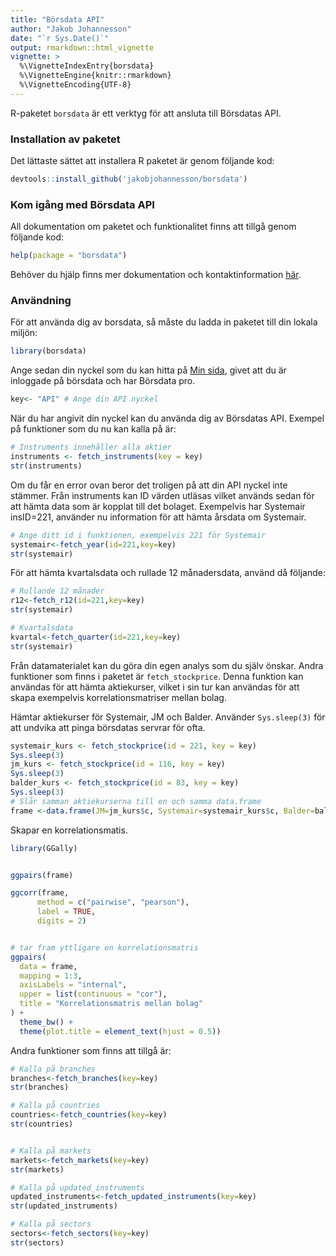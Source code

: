 ```yaml
---
title: "Börsdata API"
author: "Jakob Johannesson"
date: "`r Sys.Date()`"
output: rmarkdown::html_vignette
vignette: >
  %\VignetteIndexEntry{borsdata}
  %\VignetteEngine{knitr::rmarkdown}
  %\VignetteEncoding{UTF-8}
---
```


R-paketet `borsdata` är ett verktyg för att ansluta till Börsdatas API.

### Installation av paketet

Det lättaste sättet att installera R paketet är genom följande kod:

```r
devtools::install_github('jakobjohannesson/borsdata')
```

### Kom igång med Börsdata API

All dokumentation om paketet och funktionalitet finns att tillgå genom följande kod:

```r
help(package = "borsdata")
```


Behöver du hjälp finns mer dokumentation och kontaktinformation  [här](https://github.com/jakobjohannesson/borsdata).

### Användning

För att använda dig av borsdata, så måste du ladda in paketet till din lokala miljön:

```r
library(borsdata)
```

Ange sedan din nyckel som du kan hitta på [Min sida](https://borsdata.se/mypage/api), givet att du är inloggade på börsdata och har Börsdata pro.

```r
key<- "API" # Ange din API nyckel
```

När du har angivit din nyckel kan du använda dig av Börsdatas API. Exempel på funktioner som du nu kan kalla på är:

```r

# Instruments innehåller alla aktier
instruments <- fetch_instruments(key = key)
str(instruments)
```

Om du får en error ovan beror det troligen på att din API nyckel inte stämmer. Från instruments kan ID värden utläsas vilket används sedan för att hämta data som är kopplat till det bolaget. Exempelvis har Systemair insID=221, använder nu information för att hämta årsdata om Systemair.

```r
# Ange ditt id i funktionen, exempelvis 221 för Systemair
systemair<-fetch_year(id=221,key=key)
str(systemair)

```

För att hämta kvartalsdata och rullade 12 månadersdata, använd då följande:


```r
# Rullande 12 månader
r12<-fetch_r12(id=221,key=key)
str(systemair)

# Kvartalsdata
kvartal<-fetch_quarter(id=221,key=key)
str(systemair)

```

Från datamaterialet kan du göra din egen analys som du själv önskar. Andra funktioner som finns i paketet är ```fetch_stockprice```. Denna funktion kan användas för att hämta aktiekurser, vilket i sin tur kan användas för att skapa exempelvis korrelationsmatriser mellan bolag.

Hämtar aktiekurser för Systemair, JM och Balder. Använder ```Sys.sleep(3)``` för att undvika att pinga börsdatas servrar för ofta.

```r
systemair_kurs <- fetch_stockprice(id = 221, key = key)
Sys.sleep(3)
jm_kurs <- fetch_stockprice(id = 116, key = key)
Sys.sleep(3)
balder_kurs <- fetch_stockprice(id = 83, key = key)
Sys.sleep(3)
# Slår samman aktiekurserna till en och samma data.frame
frame <-data.frame(JM=jm_kurs$c, Systemair=systemair_kurs$c, Balder=balder_kurs$c)
```



Skapar en korrelationsmatis.

```r
library(GGally)


ggpairs(frame)

ggcorr(frame,
      method = c("pairwise", "pearson"),
      label = TRUE,
      digits = 2)


# tar fram yttligare en korrelationsmatris
ggpairs(
  data = frame,
  mapping = 1:3,
  axisLabels = "internal",
  upper = list(continuous = "cor"),
  title = "Korrelationsmatris mellan bolag"
) +
  theme_bw() +
  theme(plot.title = element_text(hjust = 0.5))

```


Andra funktioner som finns att tillgå är:

```r
# Kalla på branches
branches<-fetch_branches(key=key)
str(branches)

# Kalla på countries
countries<-fetch_countries(key=key)
str(countries)


# Kalla på markets
markets<-fetch_markets(key=key)
str(markets)

# Kalla på updated_instruments
updated_instruments<-fetch_updated_instruments(key=key)
str(updated_instruments)

# Kalla på sectors
sectors<-fetch_sectors(key=key)
str(sectors)

```
